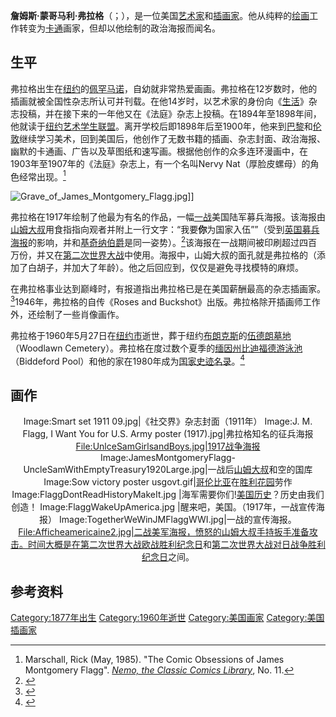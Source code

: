 {{NoteTA
|G1=USState
|G2=People
|G3=Country
}}
{{Infobox person
| name = 詹姆斯·蒙哥马利·弗拉格<br />{{lang|en|James Montgomery Flagg}}
| image = James Montgomery Flagg (1).jpg
| caption =  詹姆斯·蒙哥马利·弗拉格在1915年，由[[阿诺德·根特|阿诺德·根特]]（{{lang|en|Arnold Genthe}}）拍摄。
| birth_date = {{birth date|1877|6|18}}
| birth_place = [[美国|美国]][[纽约州|纽约州]][[威斯特徹斯特县|威斯特徹斯特县]]佩罕马诺
| death_date = {{Death date and age|1960|5|27|1877|6|18}}
| death_place = [[美国|美国]][[纽约市|纽约市]]
| ethnicity   =
| nationality = [[美国|美国]]
| occupation = [[艺术家|艺术家]]和[[插画家|插画家]]
| signature = }}

'''詹姆斯·蒙哥马利·弗拉格'''（{{lang-en|James Montgomery Flagg}}；{{bd|1877年|6月18日|1960年|5月27日|catIdx=A}}），是一位美国[[艺术家|艺术家]]和[[插画家|插画家]]。他从纯粹的[[绘画|绘画]]工作转变为[[卡通|卡通]]画家，但却以他绘制的政治海报而闻名。

==生平==

弗拉格出生在[[纽约|纽约]]的[[佩罕马诺|佩罕马诺]]{{lang|en|Pelham Manor}}，自幼就非常热爱画画。弗拉格在12岁数时，他的插画就被全国性杂志所认可并刊载。在他14岁时，以艺术家的身份向《[[生活_(杂志)|生活]]》杂志投稿，并在接下来的一年他又在《法庭》杂志{{lang-en|Judge (magazine)}}上投稿。在1894年至1898年间，他就读于[[纽约艺术学生联盟|纽约艺术学生联盟]]。离开学校后即1898年后至1900年，他来到[[巴黎|巴黎]]和[[伦敦|伦敦]]继续学习美术，回到美国后，他创作了无数书籍的插画、杂志封面、政治海报、幽默的卡通画、广告以及草图纸和速写画。根据他创作的众多连环漫画中，在1903年至1907年的《法庭》杂志上，有一个名叫Nervy Nat（厚脸皮螺母）的角色经常出现。<ref name="nemo">Marschall, Rick (May, 1985). "The Comic Obsessions of James Montgomery Flagg". ''[[Nemo,_the_Classic_Comics_Library|Nemo, the Classic Comics Library]]'', No. 11.</ref>

[[File:Grave_of_James_Montgomery_Flagg.jpg|thumb]]]]

弗拉格在1917年绘制了他最为有名的作品，一幅[[第一次世界大战|一战]]美国陆军募兵海报。该海报由[[山姆大叔|山姆大叔]]用食指指向观者并附上一行文字：“我要'''你'''为国家入伍”{{lang|en|I Want YOU for U.S. Army}}”（受到[[基奇纳募兵海报|英国募兵海报]]的影响，并和[[基奇纳伯爵|基奇纳伯爵]]是同一姿势）。<ref name=WDL1>{{cite web|title=Lest Liberty Perish from the Face of the Earth - Buy Bonds|url=http://www.wdl.org/en/item/141|publisher=[[World_Digital_Library|World Digital Library]]|accessdate=10 February 2013|archive-date=2013-10-20|archive-url=https://web.archive.org/web/20131020113817/http://www.wdl.org/en/item/141/|dead-url=no}}</ref>该海报在一战期间被印刷超过四百万份，并又在[[第二次世界大战|第二次世界大战]]中使用。海报中，山姆大叔的面孔就是弗拉格的（添加了白胡子，并加大了年龄）。他之后回应到，仅仅是避免寻找模特的麻烦。 

在弗拉格事业达到巅峰时，有报道指出弗拉格已是在美国薪酬最高的杂志插画家。<ref>{{Cite web |url=http://antiquesandthearts.com/2006-04-11__13-33-31.html%26page%3D2 |title=Smith, David S., "A Stately New Exhibition Space For New Boston Museum Of American Art", ''Antiques And The Arts Online'', April 11, 2006. accessed May 8, 2009. |access-date=2017-10-28 |archive-date=2011-07-27 |archive-url=https://web.archive.org/web/20110727014538/http://antiquesandthearts.com/2006-04-11__13-33-31.html%26page%3D2 |dead-url=yes }}</ref>1946年，弗拉格的自传《Roses and Buckshot》出版。弗拉格除开插画师工作外，还绘制了一些肖像画作。

弗拉格于1960年5月27日在[[纽约市|纽约市]]逝世，葬于纽约[[布朗克斯|布朗克斯]]的[[伍德朗墓地|伍德朗墓地]]（Woodlawn Cemetery）。弗拉格在度过数个夏季的[[缅因州|缅因州]][[比迪福德游泳池|比迪福德游泳池]]（Biddeford Pool）和他的家在1980年成为[[国家史迹名录|国家史迹名录]]。<ref name=NRHP>{{cite web |url=http://www.nationalregisterofhistoricplaces.com/ME/York/state.html |title=National Register of Historic Places in York County, Maine |publisher=Nationalregisterofhistoricplaces.com |date= |accessdate=2013-06-11 |archive-date=2014-07-27 |archive-url=https://web.archive.org/web/20140727152711/http://www.nationalregisterofhistoricplaces.com/me/York/state.html |dead-url=no }}</ref>

== 画作 ==
<center>
<gallery>
Image:Smart set 1911 09.jpg|《社交界》杂志封面（1911年）
Image:J. M. Flagg, I Want You for U.S. Army poster (1917).jpg|弗拉格知名的征兵海报
File:UnlceSamGirlsandBoys.jpg|1917战争海报
Image:JamesMontgomeryFlagg-UncleSamWithEmptyTreasury1920Large.jpg|一战后[[山姆大叔|山姆大叔]]和空的国库
Image:Sow victory poster usgovt.gif|[[哥伦比亚_(美国)|哥伦比亚]]在[[胜利花园|胜利花园]]劳作
Image:FlaggDontReadHistoryMakeIt.jpg |海军需要你们![[美国历史|美国历史]]？历史由我们创造！
Image:FlaggWakeUpAmerica.jpg |醒来吧，美国。（1917年，一战宣传海报）
Image:TogetherWeWinJMFlaggWWI.jpg|一战的宣传海报。
File:Afficheamericaine2.jpg|二战美军海报，愤怒的山姆大叔手持扳手准备攻击。时间大概是在[[第二次世界大战欧战胜利纪念日|第二次世界大战欧战胜利纪念日]]和[[第二次世界大战对日战争胜利纪念日|第二次世界大战对日战争胜利纪念日]]之间。

</gallery>
</center>

==参考资料==
{{Reflist}}

{{Authority control}}
{{DEFAULTSORT:Flagg, James Montgomery}}
[[Category:1877年出生|Category:1877年出生]]
[[Category:1960年逝世|Category:1960年逝世]]
[[Category:美国画家|Category:美国画家]]
[[Category:美国插画家|Category:美国插画家]]